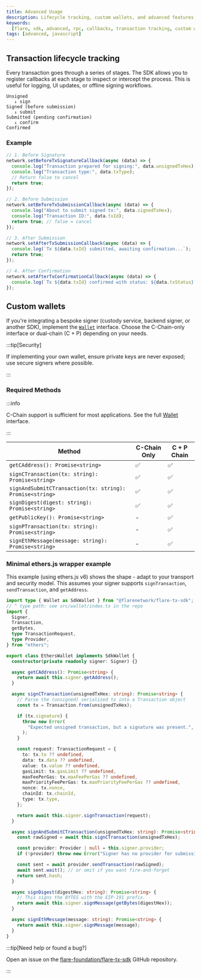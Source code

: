 ```yaml
---
title: Advanced Usage
description: Lifecycle tracking, custom wallets, and advanced features.
keywords:
  [flare, sdk, advanced, rpc, callbacks, transaction tracking, custom wallet]
tags: [advanced, javascript]
---
```


## Transaction lifecycle tracking

Every transaction goes through a series of stages.
The SDK allows you to register callbacks at each stage to inspect or intercept the process.
This is useful for logging, UI updates, or offline signing workflows.

```plaintext
Unsigned
   ↓ sign
Signed (before submission)
   ↓ submit
Submitted (pending confirmation)
   ↓ confirm
Confirmed
```

### Example

```javascript
// 1. Before Signature
network.setBeforeTxSignatureCallback(async (data) => {
  console.log("Transaction prepared for signing:", data.unsignedTxHex);
  console.log("Transaction type:", data.txType);
  // Return false to cancel
  return true;
});

// 2. Before Submission
network.setBeforeTxSubmissionCallback(async (data) => {
  console.log("About to submit signed tx:", data.signedTxHex);
  console.log("Transaction ID:", data.txId);
  return true; // false = cancel
});

// 3. After Submission
network.setAfterTxSubmissionCallback(async (data) => {
  console.log(`Tx ${data.txId} submitted, awaiting confirmation...`);
  return true;
});

// 4. After Confirmation
network.setAfterTxConfirmationCallback(async (data) => {
  console.log(`Tx ${data.txId} confirmed with status: ${data.txStatus}`);
});
```

## Custom wallets

If you're integrating a bespoke signer (custody service, backend signer, or another SDK), implement the [`Wallet`](https://github.com/flare-foundation/flare-tx-sdk/blob/HEAD/src/wallet/index.ts) interface.
Choose the C-Chain-only interface or dual-chain (C + P) depending on your needs.

:::tip[Security]

If implementing your own wallet, ensure private keys are never exposed; use secure signers where possible.

:::

### Required Methods

:::info

C-Chain support is sufficient for most applications.
See the full [Wallet](https://github.com/flare-foundation/flare-tx-sdk/blob/main/src/wallet/wallet.ts) interface.

:::

| Method                                                   | C-Chain Only | C + P Chain |
| -------------------------------------------------------- | ------------ | ----------- |
| `getCAddress(): Promise<string>`                         | ✅           | ✅          |
| `signCTransaction(tx: string): Promise<string>`          | ✅           | ✅          |
| `signAndSubmitCTransaction(tx: string): Promise<string>` | ✅           | ✅          |
| `signDigest(digest: string): Promise<string>`            | ✅           | ✅          |
| `getPublicKey(): Promise<string>`                        | -            | ✅          |
| `signPTransaction(tx: string): Promise<string>`          | -            | ✅          |
| `signEthMessage(message: string): Promise<string>`       | -            | ✅          |

### Minimal ethers.js wrapper example

This example (using ethers.js v6) shows the shape - adapt to your transport and security model.
This assumes your signer supports `signTransaction`, `sendTransaction`, and `getAddress`.

```typescript
import type { Wallet as SdkWallet } from "@flarenetwork/flare-tx-sdk";
// ^ type path: see src/wallet/index.ts in the repo
import {
  Signer,
  Transaction,
  getBytes,
  type TransactionRequest,
  type Provider,
} from "ethers";

export class EthersWallet implements SdkWallet {
  constructor(private readonly signer: Signer) {}

  async getCAddress(): Promise<string> {
    return await this.signer.getAddress();
  }

  async signCTransaction(unsignedTxHex: string): Promise<string> {
    // Parse the (unsigned) serialized tx into a Transaction object
    const tx = Transaction.from(unsignedTxHex);

    if (tx.signature) {
      throw new Error(
        "Expected unsigned transaction, but a signature was present.",
      );
    }

    const request: TransactionRequest = {
      to: tx.to ?? undefined,
      data: tx.data ?? undefined,
      value: tx.value ?? undefined,
      gasLimit: tx.gasLimit ?? undefined,
      maxFeePerGas: tx.maxFeePerGas ?? undefined,
      maxPriorityFeePerGas: tx.maxPriorityFeePerGas ?? undefined,
      nonce: tx.nonce,
      chainId: tx.chainId,
      type: tx.type,
    };

    return await this.signer.signTransaction(request);
  }

  async signAndSubmitCTransaction(unsignedTxHex: string): Promise<string> {
    const rawSigned = await this.signCTransaction(unsignedTxHex);

    const provider: Provider | null = this.signer.provider;
    if (!provider) throw new Error("Signer has no provider for submission.");

    const sent = await provider.sendTransaction(rawSigned);
    await sent.wait(); // or omit if you want fire-and-forget
    return sent.hash;
  }

  async signDigest(digestHex: string): Promise<string> {
    // This signs the BYTES with the EIP-191 prefix.
    return await this.signer.signMessage(getBytes(digestHex));
  }

  async signEthMessage(message: string): Promise<string> {
    return await this.signer.signMessage(message);
  }
}
```

:::tip[Need help or found a bug?]

Open an issue on the [flare-foundation/flare-tx-sdk](https://github.com/flare-foundation/flare-tx-sdk) GitHub repository.

:::
